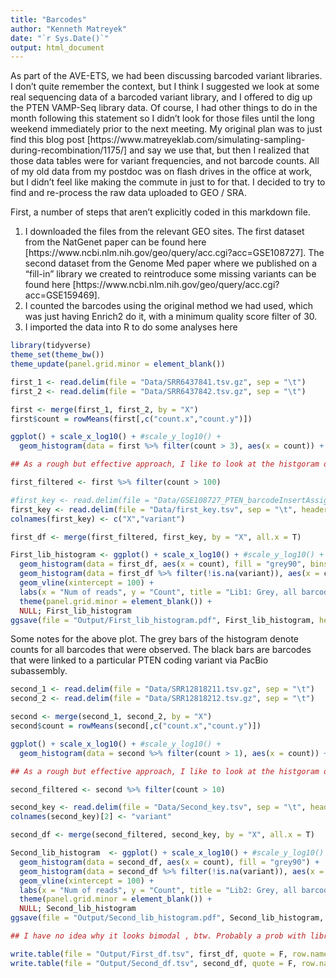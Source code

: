 ```yaml
---
title: "Barcodes"
author: "Kenneth Matreyek"
date: "`r Sys.Date()`"
output: html_document
---
```


As part of the AVE-ETS, we had been discussing barcoded variant libraries. I don't quite remember the context, but I think I suggested we look at some real sequencing data of a barcoded variant library, and I offered to dig up the PTEN VAMP-Seq library data. Of course, I had other things to do in the month following this statement so I didn't look for those files until the long weekend immediately prior to the next meeting. My original plan was to just find this blog post [https://www.matreyeklab.com/simulating-sampling-during-recombination/1175/] and say we use that, but then I realized that those data tables were for variant frequencies, and not barcode counts. All of my old data from my postdoc was on flash drives in the office at work, but I didn't feel like making the commute in just to for that. I decided to try to find and re-process the raw data uploaded to GEO / SRA.

First, a number of steps that aren't explicitly coded in this markdown file.

1) I downloaded the files from the relevant GEO sites. The first dataset from the NatGenet paper can be found here [https://www.ncbi.nlm.nih.gov/geo/query/acc.cgi?acc=GSE108727]. The second dataset from the Genome Med paper where we published on a "fill-in" library we created to reintroduce some missing variants can be found here [https://www.ncbi.nlm.nih.gov/geo/query/acc.cgi?acc=GSE159469].
2) I counted the barcodes using the original method we had used, which was just having Enrich2 do it, with a minimum quality score filter of 30.
3) I imported the data into R to do some analyses here

```r
library(tidyverse)
theme_set(theme_bw())
theme_update(panel.grid.minor = element_blank())
```

```r

first_1 <- read.delim(file = "Data/SRR6437841.tsv.gz", sep = "\t")
first_2 <- read.delim(file = "Data/SRR6437842.tsv.gz", sep = "\t")

first <- merge(first_1, first_2, by = "X")
first$count = rowMeans(first[,c("count.x","count.y")])

ggplot() + scale_x_log10() + #scale_y_log10() +
  geom_histogram(data = first %>% filter(count > 3), aes(x = count)) + geom_vline(xintercept = 100)

## As a rough but effective approach, I like to look at the histgoram os counts to identify where the relative minima between the population containing 1  (largely erroneous barcodes from sequencing error) and the net non-zero population (assuming the sample was sequenced to enough depth). For this sample, since it was sequenced so deeply, this is around a count of 100.

first_filtered <- first %>% filter(count > 100)

#first_key <- read.delim(file = "Data/GSE108727_PTEN_barcodeInsertAssignments.tsv", sep = "\t", header = F)
first_key <- read.delim(file = "Data/first_key.tsv", sep = "\t", header = F)
colnames(first_key) <- c("X","variant")

first_df <- merge(first_filtered, first_key, by = "X", all.x = T)

First_lib_histogram <- ggplot() + scale_x_log10() + #scale_y_log10() +
  geom_histogram(data = first_df, aes(x = count), fill = "grey90", bins = 50) +
  geom_histogram(data = first_df %>% filter(!is.na(variant)), aes(x = count), bins = 50) + 
  geom_vline(xintercept = 100) + 
  labs(x = "Num of reads", y = "Count", title = "Lib1: Grey, all barcodes; Black, subassembled variants") +
  theme(panel.grid.minor = element_blank()) + 
  NULL; First_lib_histogram
ggsave(file = "Output/First_lib_histogram.pdf", First_lib_histogram, height = 4, width = 5)
```

Some notes for the above plot. The grey bars of the histogram denote counts for all barcodes that were observed. The black bars are barcodes that were linked to a particular PTEN coding variant via PacBio subassembly.

```r

second_1 <- read.delim(file = "Data/SRR12818211.tsv.gz", sep = "\t")
second_2 <- read.delim(file = "Data/SRR12818212.tsv.gz", sep = "\t")

second <- merge(second_1, second_2, by = "X")
second$count = rowMeans(second[,c("count.x","count.y")])

ggplot() + scale_x_log10() + #scale_y_log10() +
  geom_histogram(data = second %>% filter(count > 1), aes(x = count)) + geom_vline(xintercept = 10)

## As a rough but effective approach, I like to look at the histgoram os counts to identify where the relative minima between the population containing 1  (largely erroneous barcodes from sequencing error) and the net non-zero population (assuming the sample was sequenced to enough depth). For this sample, it's around 10.

second_filtered <- second %>% filter(count > 10)

second_key <- read.delim(file = "Data/Second_key.tsv", sep = "\t", header = T)
colnames(second_key)[2] <- "variant"

second_df <- merge(second_filtered, second_key, by = "X", all.x = T)

Second_lib_histogram  <- ggplot() + scale_x_log10() + #scale_y_log10() +
  geom_histogram(data = second_df, aes(x = count), fill = "grey90") +
  geom_histogram(data = second_df %>% filter(!is.na(variant)), aes(x = count)) + 
  geom_vline(xintercept = 100) +
  labs(x = "Num of reads", y = "Count", title = "Lib2: Grey, all barcodes; Black, subassembled variants") +
  theme(panel.grid.minor = element_blank()) + 
  NULL; Second_lib_histogram
ggsave(file = "Output/Second_lib_histogram.pdf", Second_lib_histogram, height = 4, width = 5)

## I have no idea why it looks bimodal , btw. Probably a prob with library mixing.
```

```r

write.table(file = "Output/First_df.tsv", first_df, quote = F, row.names = F)
write.table(file = "Output/Second_df.tsv", second_df, quote = F, row.names = F)

```

